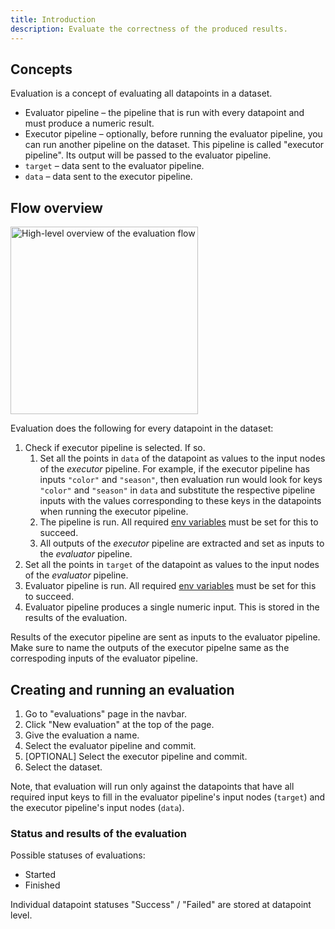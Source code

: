 ```yaml
---
title: Introduction
description: Evaluate the correctness of the produced results.
---
```


## Concepts

Evaluation is a concept of evaluating all datapoints in a dataset.

- Evaluator pipeline – the pipeline that is run with every datapoint and must produce a numeric result.
- Executor pipeline – optionally, before running the evaluator pipeline, you can run another pipeline on the dataset.
This pipeline is called "executor pipeline". Its output will be passed to the evaluator pipeline.
- `target` – data sent to the evaluator pipeline.
- `data` – data sent to the executor pipeline.

## Flow overview

<Frame caption="High-level overview of the evaluation flow">
  <img
    height="300"
    src="/images/evaluations/evaluation-overview.png" alt="High-level overview of the evaluation flow"/>
</Frame>

Evaluation does the following for every datapoint in the dataset:

1. Check if executor pipeline is selected. If so.
    1. Set all the points in `data` of the datapoint as values to the input nodes of the _executor_ pipeline.
        For example, if the executor pipeline has inputs `"color"`  and `"season"`,
        then evaluation run would look for keys `"color"` and `"season"` in `data`
        and substitute the respective pipeline inputs with the values corresponding
        to these keys in the datapoints when running the executor pipeline.
    1. The pipeline is run. All required [env variables](/pipeline/env-variables) must be set for this to succeed.
    1. All outputs of the _executor_ pipeline are extracted and set as inputs to the _evaluator_ pipeline.
1. Set all the points in `target` of the datapoint as values to the input nodes of the _evaluator_ pipeline.
1. Evaluator pipeline is run. All required [env variables](/pipeline/env-variables) must be set for this to succeed.
1. Evaluator pipeline produces a single numeric input. This is stored in the results of the evaluation.

<Tip>
  Results of the executor pipeline are sent as inputs to the evaluator pipeline.
  Make sure to name the outputs of the executor pipelne same as the correspoding inputs of the evaluator pipeline.
</Tip>

## Creating and running an evaluation

1. Go to "evaluations" page in the navbar.
1. Click "New evaluation" at the top of the page.
1. Give the evaluation a name.
1. Select the evaluator pipeline and commit.
1. [OPTIONAL] Select the executor pipeline and commit.
1. Select the dataset.

Note, that evaluation will run only against the datapoints that have all required input keys to fill in
the evaluator pipeline's input nodes (`target`) and the executor pipeline's input nodes (`data`).

### Status and results of the evaluation

Possible statuses of evaluations:
- Started
- Finished

Individual datapoint statuses "Success" / "Failed" are stored at datapoint level.
